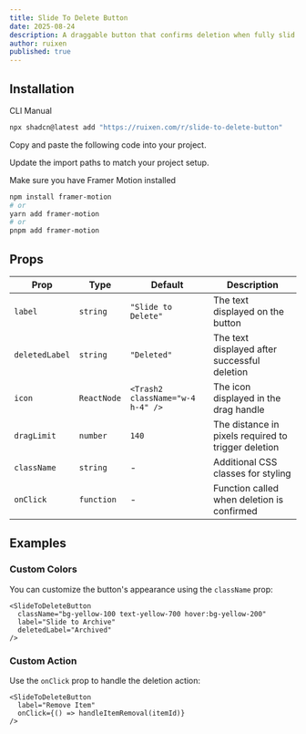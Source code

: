 ```yaml
---
title: Slide To Delete Button
date: 2025-08-24
description: A draggable button that confirms deletion when fully slid
author: ruixen
published: true
---
```


<ComponentPreview name="slide-to-delete-button-demo" />

## Installation

<Tabs defaultValue="cli">

<TabsList>
  <TabsTrigger value="cli">CLI</TabsTrigger>
  <TabsTrigger value="manual">Manual</TabsTrigger>
</TabsList>
<TabsContent value="cli">

```bash
npx shadcn@latest add "https://ruixen.com/r/slide-to-delete-button"
```

</TabsContent>

<TabsContent value="manual">

<Steps>

<Step>Copy and paste the following code into your project.</Step>

<ComponentSource name="slide-to-delete-button" />

<Step>Update the import paths to match your project setup.</Step>

<Step>Make sure you have Framer Motion installed</Step>

```bash
npm install framer-motion
# or
yarn add framer-motion
# or
pnpm add framer-motion
```

</Steps>

</TabsContent>

</Tabs>

## Props

| Prop           | Type        | Default                          | Description                                         |
| -------------- | ----------- | -------------------------------- | --------------------------------------------------- |
| `label`        | `string`    | `"Slide to Delete"`              | The text displayed on the button                    |
| `deletedLabel` | `string`    | `"Deleted"`                      | The text displayed after successful deletion        |
| `icon`         | `ReactNode` | `<Trash2 className="w-4 h-4" />` | The icon displayed in the drag handle               |
| `dragLimit`    | `number`    | `140`                            | The distance in pixels required to trigger deletion |
| `className`    | `string`    | -                                | Additional CSS classes for styling                  |
| `onClick`      | `function`  | -                                | Function called when deletion is confirmed          |

## Examples

### Custom Colors

You can customize the button's appearance using the `className` prop:

```tsx
<SlideToDeleteButton
  className="bg-yellow-100 text-yellow-700 hover:bg-yellow-200"
  label="Slide to Archive"
  deletedLabel="Archived"
/>
```

### Custom Action

Use the `onClick` prop to handle the deletion action:

```tsx
<SlideToDeleteButton
  label="Remove Item"
  onClick={() => handleItemRemoval(itemId)}
/>
```
